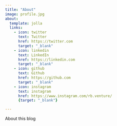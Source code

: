 ```yaml
---
title: "About"
image: profile.jpg
about:
  template: jolla
  links:
    - icon: twitter
      text: Twitter
      href: https://twitter.com
      target: "_blank"
    - icon: linkedin
      text: LinkedIn
      href: https://linkedin.com
      target: "_blank"
    - icon: github
      text: Github
      href: https://github.com
      target: "_blank"
    - icon: instagram
      text: instagram
      href: https://www.instagram.com/rb.venture/
      {target: "_blank"}

---
```


About this blog
